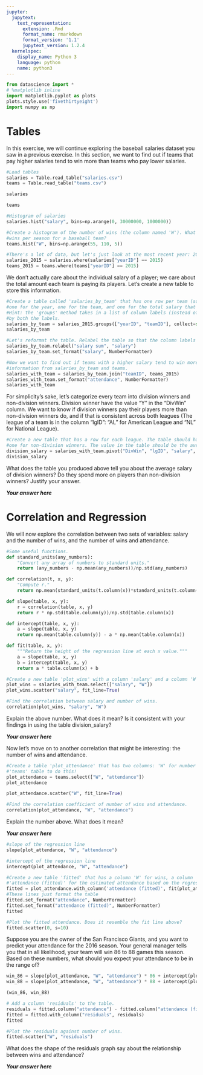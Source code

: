 ```yaml
---
jupyter:
  jupytext:
    text_representation:
      extension: .Rmd
      format_name: rmarkdown
      format_version: '1.1'
      jupytext_version: 1.2.4
  kernelspec:
    display_name: Python 3
    language: python
    name: python3
---
```


```python
from datascience import *
# %matplotlib inline
import matplotlib.pyplot as plots
plots.style.use('fivethirtyeight')
import numpy as np
```

# Tables


In this exercise, we will continue exploring the baseball salaries dataset you saw in a previous exercise. In this section, we want to find out if teams that pay higher salaries tend to win more than teams who pay lower salaries.

```python
#Load tables
salaries = Table.read_table("salaries.csv")
teams = Table.read_table("teams.csv")
```

```python
salaries
```

```python
teams
```

```python
#Histogram of salaries
salaries.hist("salary", bins=np.arange(0, 30000000, 1000000))
```

```python
#Create a histogram of the number of wins (the column named 'W'). What would you estimate as the average number of
#wins per season for a baseball team?
teams.hist("W", bins=np.arange(55, 110, 5))
```

```python
#There's a lot of data, but let's just look at the most recent year: 2015.
salaries_2015 = salaries.where(salaries["yearID"] == 2015)
teams_2015 = teams.where(teams["yearID"] == 2015)
```

We don't actually care about the individual salary of a player; we care about the total amount each team is paying its players. Let's create a new table to store this information.

```python
#Create a table called 'salaries_by_team' that has one row per team (so 30 rows). The table should have three columns:
#one for the year, one for the team, and one for the total salary that team payed players that year.
#Hint: the 'groups' method takes in a list of column labels (instead of just one column label in 'group'), and groups
#by both the labels.
salaries_by_team = salaries_2015.groups(["yearID", "teamID"], collect=sum).select([0,1,4])
salaries_by_team
```

```python
#Let's reformat the table. Relabel the table so that the column labels are: 'yearID', 'teamID', and 'salary'.
salaries_by_team.relabel("salary sum", "salary")
salaries_by_team.set_format("salary", NumberFormatter)
```

```python
#Now we want to find out if teams with a higher salary tend to win more games. Create a new table that has all the
#information from salaries_by_team and teams.
salaries_with_team = salaries_by_team.join("teamID", teams_2015)
salaries_with_team.set_format("attendance", NumberFormatter)
salaries_with_team
```

For simplicity's sake, let's categorize every team into division winners and non-division winners. Division winner have the value "Y" in the "DivWin" column. We want to know if division winners pay their players more than non-division winners do, and if that is consistent across both leagues (The league of a team is in the column "lgID": "AL" for American League and "NL" for National League).

```python
#Create a new table that has a row for each league. The table should have two columns, one for division winners and
#one for non-division winners. The value in the table should be the average salary for a team in that category.
division_salary = salaries_with_team.pivot("DivWin", "lgID", "salary", collect=np.mean)
division_salary
```

What does the table you produced above tell you about the average salary of division winners? Do they spend more on players than non-division winners? Justify your answer.


***Your answer here***


# Correlation and Regression


We will now explore the correlation between two sets of variables: salary and the number of wins, and the number of wins and attendance.

```python
#Some useful functions.
def standard_units(any_numbers):
    "Convert any array of numbers to standard units."
    return (any_numbers - np.mean(any_numbers))/np.std(any_numbers)  

def correlation(t, x, y):
    "Compute r."
    return np.mean(standard_units(t.column(x))*standard_units(t.column(y)))

def slope(table, x, y):
    r = correlation(table, x, y)
    return r * np.std(table.column(y))/np.std(table.column(x))

def intercept(table, x, y):
    a = slope(table, x, y)
    return np.mean(table.column(y)) - a * np.mean(table.column(x))

def fit(table, x, y):
    """Return the height of the regression line at each x value."""
    a = slope(table, x, y)
    b = intercept(table, x, y)
    return a * table.column(x) + b
```

```python
#Create a new table 'plot_wins' with a column 'salary' and a column 'W', and plot (with salary on the x-axis).
plot_wins = salaries_with_team.select(["salary", "W"])
plot_wins.scatter("salary", fit_line=True)
```

```python
#Find the correlation between salary and number of wins.
correlation(plot_wins, "salary", "W")
```

Explain the above number. What does it mean? Is it consistent with your findings in using the table division_salary?


***Your answer here***


Now let's move on to another correlation that might be interesting: the number of wins and attendance.

```python
#Create a table 'plot_attendance' that has two columns: 'W' for number of wins, and 'attendance'. Use the original
#'teams' table to do this!
plot_attendance = teams.select(["W", "attendance"])
plot_attendance
```

```python
plot_attendance.scatter("W", fit_line=True)
```

```python
#Find the correlation coefficient of number of wins and attendance.
correlation(plot_attendance, "W", "attendance")
```

Explain the number above. What does it mean?


***Your answer here***

```python
#slope of the regression line
slope(plot_attendance, "W", "attendance")
```

```python
#intercept of the regression line
intercept(plot_attendance, "W", "attendance")
```

```python
#Create a new table 'fitted' that has a column 'W' for wins, a column 'attendance' for attendance, and a column
#'attendance (fitted)' for the estimated attendance based on the regression line.
fitted = plot_attendance.with_column('attendance (fitted)', fit(plot_attendance, 'W', 'attendance'))
#These lines just format the table
fitted.set_format("attendance", NumberFormatter)
fitted.set_format("attendance (fitted)", NumberFormatter)
fitted
```

```python
#Plot the fitted attendance. Does it resemble the fit line above?
fitted.scatter(0, s=10)
```

Suppose you are the owner of the San Francisco Giants, and you want to predict your attendance for the 2016 season. Your general manager tells you that in all likelihood, your team will win 86 to 88 games this season. Based on these numbers, what should you expect your attendance to be in the range of?

```python
win_86 = slope(plot_attendance, "W", "attendance") * 86 + intercept(plot_attendance, "W", "attendance")
win_88 = slope(plot_attendance, "W", "attendance") * 88 + intercept(plot_attendance, "W", "attendance")

(win_86, win_88)
```

```python
# Add a column 'residuals' to the table.
residuals = fitted.column("attendance") - fitted.column("attendance (fitted)")
fitted = fitted.with_column("residuals", residuals)
fitted
```

```python
#Plot the residuals against number of wins.
fitted.scatter("W", "residuals")
```

What does the shape of the residuals graph say about the relationship between wins and attendance?


***Your answer here***
